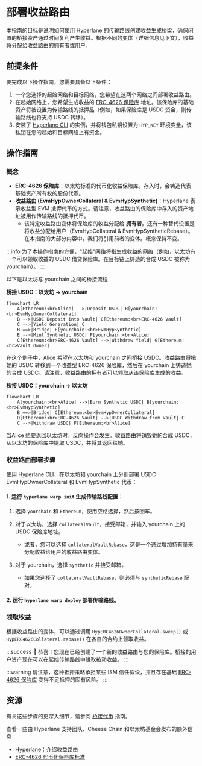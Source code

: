 # 部署收益路由

本指南的目标是说明如何使用 Hyperlane 的传输路线创建收益生成桥梁，确保闲置的桥接资产通过时间复利产生收益。根据不同的变体（详细信息见下文），收益将分配给收益路由的拥有者或用户。

## 前提条件

要完成以下操作指南，您需要具备以下条件：

1. 一个您选择的起始网络和目标网络，您希望在这两个网络之间部署收益路由。
2. 在起始网络上，您希望生成收益的 [ERC-4626 保险库](https://ethereum.org/en/developers/docs/standards/tokens/erc-4626/) 地址。该保险库的基础资产将被设置为传输路线的抵押品（例如，如果保险库是 USDC 资金，则传输路线也将支持 USDC 转移）。
3. 安装了 [Hyperlane CLI](https://docs.hyperlane.xyz/docs/reference/cli) 的实例，并将钱包私钥设置为 `HYP_KEY` 环境变量，该私钥在您的起始和目标网络上有资金。

## 操作指南

### 概念

- **ERC-4626 保险库**：以太坊标准的代币化收益保险库。存入时，会铸造代表基础资产所有权的股份代币。
- **收益路由 (EvmHypOwnerCollateral & EvmHypSynthetic)**：Hyperlane 表示收益型 EVM 抵押代币的方式。请注意，收益路由的保险库中存入的资产地址被用作传输路线的抵押代币。
  - 该特定收益路由变体将保险库的收益分配给 **拥有者**。还有一种替代设置是将收益分配给用户（EvmHypCollateral & EvmHypSyntheticRebase）。在本指南的大部分内容中，我们将引用前者的变体。概念保持不变。

:::info
为了本操作指南的方便，"起始"网络将指生成收益的网络（例如，以太坊有一个可以领取收益的 USDC 借贷保险库。在目标链上铸造的合成 USDC 被称为 yourchain）。
:::

以下是以太坊与 yourchain 之间的桥接流程

**桥接 USDC：以太坊 → yourchain**

```mermaid
flowchart LR
    A[Ethereum:<br>Alice] -->|Deposit USDC| B[yourchain:<br>EvmHypOwnerCollateral]
    B -->|USDC Deposit into Vault| C[Ethereum:<br>ERC-4626 Vault]
    C -->|Yield Generation| C
    B ==>|Bridge| E[yourchain:<br>EvmHypSynthetic]
    E -->|Mint Synthetic USDC| F[yourchain:<br>Alice]
    C[Ethereum:<br>ERC-4626 Vault] -->|Withdraw Yield| G[Ethereum:<br>Vault Owner]
```

在这个例子中，Alice 希望在以太坊和 yourchain 之间桥接 USDC。收益路由将把她的 USDC 转移到一个收益型 ERC-4626 保险库，然后在 yourchain 上铸造她的合成 USDC。请注意，收益路由的拥有者可以领取从该保险库生成的收益。

**桥接 USDC：yourchain → 以太坊**

```mermaid
flowchart LR
    A[yourchain:<br>Alice] -->|Burn Synthetic USDC| B[yourchain:<br>EvmHypSynthetic]
    B ==>|Bridge| C[Ethereum:<br>EvmHypOwnerCollateral]
    D[Ethereum:<br>ERC-4626 Vault] -->|USDC Withdraw from Vault| C
    C -->|Withdraw USDC| F[Ethereum:<br>Alice]

```

当Alice 想要返回以太坊时，反向操作会发生。收益路由将销毁她的合成 USDC，从以太坊的保险库中提取 USDC，并将其返回给她。

### 收益路由部署步骤

使用 Hyperlane CLI，在以太坊和 yourchain 上分别部署 USDC EvmHypOwnerCollateral 和 EvmHypSynthetic 代币：

#### 1. 运行 `hyperlane warp init` 生成传输路线配置：

1. 选择 `yourchain` 和 `Ethereum`，使用空格选择，然后按回车。
2. 对于以太坊，选择 `collateralVault`，接受邮箱，并输入 yourchain 上的 USDC 保险库地址。
    - 或者，您可以选择 `collateralVaultRebase`，这是一个通过增加持有量来分配收益给用户的收益路由变体。
3. 对于 yourchain，选择 `synthetic` 并接受邮箱。

    - 如果您选择了 `collateralVaultRebase`，则必须与 `syntheticRebase` 配对。

#### 2. 运行 `hyperlane warp deploy` 部署传输路线。

### 领取收益

根据收益路由的变体，可以通过调用 `HypERC4626OwnerCollateral.sweep()` 或 `HypERC4626Collateral.rebase()` 在各自的合约上领取收益。

:::success
🎉 恭喜！您现在已经创建了一个新的收益路由与您的保险库。桥接的用户资产现在可以在起始传输路线中赚取被动收益。
:::

:::warning
请注意，这种抵押策略承担某些 ISM 信任假设，并且存在基础 [ERC-4626 保险库](https://ethereum.org/en/developers/docs/standards/tokens/erc-4626/) 变得不足抵押的固有风险。
:::

## 资源

有关这些步骤的更深入细节，请参阅 [桥接代币](/docs/guides/deploy-warp-route) 指南。

查看一些由 Hyperlane 支持团队、Cheese Chain 和以太坊基金会发布的额外信息：

- [Hyperlane：介绍收益路由](https://medium.com/hyperlane/introducing-yield-routes-f7e8fd091443)
- [ERC-4626 代币化保险库标准](https://ethereum.org/en/developers/docs/standards/tokens/erc-4626/)
